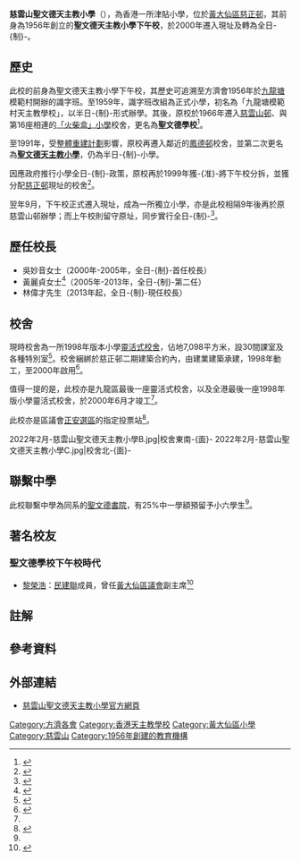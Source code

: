 {{不是|聖文德天主教小學|慈雲山天主教小學}}
{{Infobox_School | name = 慈雲山聖文德天主教小學<br>TWS St. Bonaventure Catholic Primary School
| image=T.W.S. St. Bonaventure Catholic Primary School (full view and sky-blue version).JPG
| caption=
| motto= 謙誠智慧
| established=1956年<br>2000年（現址轉全日-{制}-）
| closed=
| type=津貼小學
| school_sponsoring_body = 香港天主教[[方濟各會|方濟會]]
| founder = 
| grades= 小一至小六
| superintendent = 陳滿鴻神父
| principal = 林偉才先生
| vice_principal = 梁惠玲女士、關錦旋女士
| enrollment = 652人{{notetag|2020/21年度<ref>[https://www.tsbcps.edu.hk/sites/default/files/files/20-21quan_fang_wei_xue_xi_jin_tie_bao_gao_.pdf 慈雲山聖文德天主教小學-2020/21年度全方位學習津貼報告]</ref>}}
| faculty = 56人
| staff = 
| magazine = 
| religion = 天主教
| house = 
| location = {{HKG}}[[九龍|九龍]][[慈雲山|慈雲山]][[慈正邨|慈正邨]]2期
| website = http://www.tsbcps.edu.hk/
| area = 7,908平方米
}}

'''慈雲山聖文德天主教小學'''（{{lang-en|TWS St. Bonaventure Catholic Primary School}}），為香港一所津貼小學，位於[[黃大仙區|黃大仙區]][[慈正邨|慈正邨]]，其前身為1956年創立的'''聖文德天主教小學下午校'''，於2000年遷入現址及轉為全日-{制}-。

== 歷史 ==
此校的前身為聖文德天主教小學下午校，其歷史可追溯至方濟會1956年於[[九龍塘|九龍塘]]模範村開辦的識字班。至1959年，識字班改組為正式小學，初名為「九龍塘模範村天主教學校」，以半日-{制}-形式辦學。其後，原校於1966年遷入[[慈雲山邨|慈雲山邨]]、與第16座{{notetag|1980年劃入[[慈樂邨|慈樂邨]]，命名為樂旺樓}}相連的[[「火柴盒」小學|「火柴盒」小學]]校舍，更名為'''聖文德學校'''<ref>{{Cite web |url=https://www.sbcps.edu.hk/26 |title=聖文德天主教小學-歷史和發展 |access-date=2022-02-19 |archive-date=2022-02-19 |archive-url=https://web.archive.org/web/20220219045538/https://www.sbcps.edu.hk/26 }}</ref>。

至1991年，受[[整體重建計劃|整體重建計劃]]影響，原校再遷入鄰近的[[鳳德邨|鳳德邨]]校舍，並第二次更名為'''[[聖文德天主教小學|聖文德天主教小學]]'''，仍為半日-{制}-小學。

因應政府推行小學全日-{制}-政策，原校再於1999年獲-{准}-將下午校分拆，並獲分配[[慈正邨|慈正邨]]現址的校舍<ref name=校舍分配>{{Cite web |url=https://www.edb.gov.hk/attachment/tc/sch-admin/sch-premises-info/allocation-of-sch/sae-result/result99-c.pdf |title=1999年校舍分配工作結果 |access-date=2022-02-19 |archive-date=2019-10-19 |archive-url=https://web.archive.org/web/20191019152001/https://www.edb.gov.hk/attachment/tc/sch-admin/sch-premises-info/allocation-of-sch/sae-result/result99-c.pdf }}</ref>。

翌年9月，下午校正式遷入現址，成為一所獨立小學，亦是此校相隔9年後再於原慈雲山邨辦學；而上午校則留守原址，同步實行全日-{制}-<ref>{{Cite web |url=http://www.ofm.org.hk/600-ofmHK/620-news/2006-news.htm |title=中華之-{后}-方濟會省：香港兄弟生活事件簿 2005-2006 |access-date=2022-02-19 |archive-date=2021-04-16 |archive-url=https://web.archive.org/web/20210416134459/http://ofm.org.hk/600-ofmHK/620-news/2006-news.htm }}</ref>。

==歷任校長==
*吳妙音女士（2000年-2005年，全日-{制}-首任校長）
*黃麗貞女士<ref>{{Cite web |url=https://hkfew.org.hk/listdetail.php?cid=77&aid=883 |title=香港教育工作者聯會-融合教育/特殊教育：關愛共融 攜手同行 |access-date=2022-02-19 |archive-date=2022-02-19 |archive-url=https://web.archive.org/web/20220219133145/https://hkfew.org.hk/listdetail.php?cid=77&aid=883 }}</ref>（2005年-2013年，全日-{制}-第二任）
*林偉才先生（2013年起，全日-{制}-現任校長）

== 校舍 ==
現時校舍為一所1998年版本小學[[靈活式校舍|靈活式校舍]]，佔地7,098平方米，設30間課室及各種特別室<ref name=chsc>{{Cite web |url=https://www.chsc.hk/psp2021/sch_detail.php?lang_id=2&sch_id=429&return_page=sch_list.php%3Flang_id%3D2%26search_mode%3D%26frmMode%3Dpagebreak%26district_id%3D10%26sort_id%3D-1 |title=小學概覽2021-慈雲山聖文德天主教小學 |access-date=2022-02-19 |archive-date=2022-02-19 |archive-url=https://web.archive.org/web/20220219080506/https://www.chsc.hk/psp2021/sch_detail.php?lang_id=2&sch_id=429&return_page=sch_list.php%3Flang_id%3D2%26search_mode%3D%26frmMode%3Dpagebreak%26district_id%3D10%26sort_id%3D-1 }}</ref>。校舍綑綁於慈正邨二期建築合約內，由建業建築承建，1998年動工，至2000年啟用<ref>{{Cite web |url=https://www.legco.gov.hk/yr97-98/chinese/fc/pwsc/papers/pw131171.htm |title=立法會工務小組委員會-天水圍第30區的1所小學、大埔第3區的1所小學、沙田第77區的1所小學、深水埗九江街與海壇街交界處的1所小學、香港仔田灣的1所小學及慈雲山慈正邨第2期的1所小學 |access-date=2022-02-19 |archive-date=2019-11-01 |archive-url=https://web.archive.org/web/20191101005850/https://www.legco.gov.hk/yr97-98/chinese/fc/pwsc/papers/pw131171.htm }}</ref>。

值得一提的是，此校亦是九龍區最後一座靈活式校舍，以及全港最後一座1998年版小學靈活式校舍，於2000年6月才竣工<ref name=校舍分配/>。

此校亦是區議會[[正安_(選區)|正安選區]]的指定投票站<ref>{{Cite web |url=https://www.elections.gov.hk/dc2019/pdf/2019_DCE-Electoral_Size_by_Polling_Station.pdf |title=2019年香港區議會選舉一般票站選民人數 |accessdate=2019-12-10 |archive-date=2020-08-20 |archive-url=https://web.archive.org/web/20200820202823/https://www.elections.gov.hk/dc2019/pdf/2019_DCE-Electoral_Size_by_Polling_Station.pdf |dead-url=yes }}</ref>。
<gallery>
2022年2月-慈雲山聖文德天主教小學B.jpg|校舍東南-{面}-
2022年2月-慈雲山聖文德天主教小學C.jpg|校舍北-{面}-
</gallery>

== 聯繫中學 ==
此校聯繫中學為同系的[[聖文德書院|聖文德書院]]，有25%中一學額預留予小六學生<ref name=chsc/>。

== 著名校友 ==
===聖文德學校下午校時代===
*[[黎榮浩|黎榮浩]]：[[民建聯|民建聯]]成員，曾任[[黃大仙區議會|黃大仙區議會]]副主席<ref>{{cite web |url=http://www.districtcouncils.gov.hk/wts/chinese/welcome.htm |title=存档副本 |accessdate=2011-08-07 |deadurl=yes |archiveurl=https://web.archive.org/web/20110806020058/http://www.districtcouncils.gov.hk/wts/chinese/welcome.htm |archivedate=2011-08-06 }}</ref>

== 註解 ==
{{notefoot}}

==參考資料==
{{reflist}}

==外部連結==
{{commonscat|T.W.S. St. Bonaventure Catholic Primary School}}
*[http://www.tsbcps.edu.hk/ 慈雲山聖文德天主教小學官方網頁] {{Wayback|url=http://www.tsbcps.edu.hk/ |date=20150706113000 }}
[[Category:方濟各會|Category:方濟各會]]
[[Category:香港天主教學校|Category:香港天主教學校]]
[[Category:黃大仙區小學|Category:黃大仙區小學]]
[[Category:慈雲山|Category:慈雲山]]
[[Category:1956年創建的教育機構|Category:1956年創建的教育機構]]